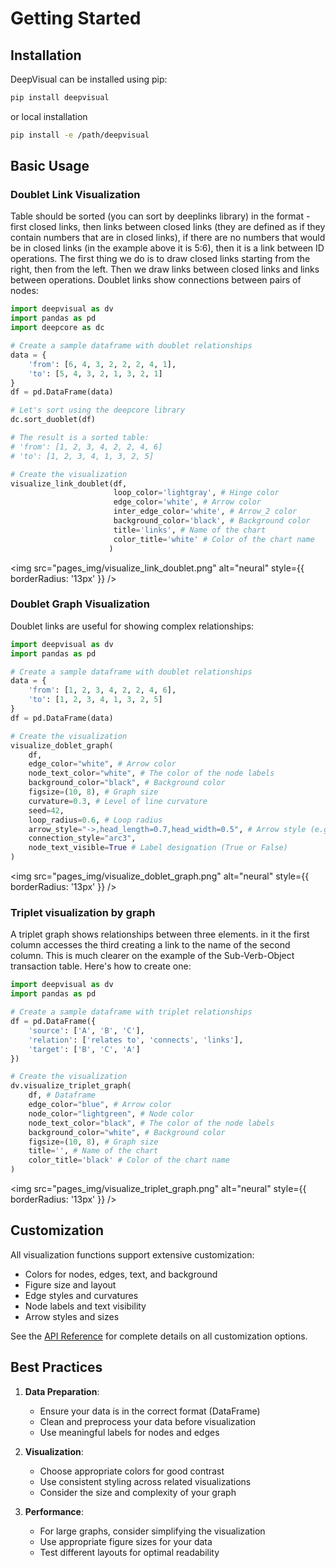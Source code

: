 # Getting Started

## Installation

DeepVisual can be installed using pip:

```bash
pip install deepvisual
```

or local installation

```bash
pip install -e /path/deepvisual
```

## Basic Usage

### Doublet Link Visualization

Table should be sorted (you can sort by deeplinks library) in the format - first closed links, then links between closed links (they are defined as if they contain numbers that are in closed links), if there are no numbers that would be in closed links (in the example above it is 5:6), then it is a link between ID operations. The first thing we do is to draw closed links starting from the right, then from the left. Then we draw links between closed links and links between operations.
Doublet links show connections between pairs of nodes:

```python
import deepvisual as dv
import pandas as pd
import deepcore as dc

# Create a sample dataframe with doublet relationships
data = {
    'from': [6, 4, 3, 2, 2, 2, 4, 1],
    'to': [5, 4, 3, 2, 1, 3, 2, 1]
}
df = pd.DataFrame(data)

# Let's sort using the deepcore library
dc.sort_duoblet(df)

# The result is a sorted table:
# 'from': [1, 2, 3, 4, 2, 2, 4, 6]
# 'to': [1, 2, 3, 4, 1, 3, 2, 5]

# Create the visualization
visualize_link_doublet(df, 
                       loop_color='lightgray', # Hinge color
                       edge_color='white', # Arrow color
                       inter_edge_color='white', # Arrow_2 color
                       background_color='black', # Background color
                       title='links', # Name of the chart
                       color_title='white' # Color of the chart name
                      )
```

<img src="pages_img/visualize_link_doublet.png" alt="neural" style={{ borderRadius: '13px' }} />

### Doublet Graph Visualization 

Doublet links are useful for showing complex relationships:

```python
import deepvisual as dv
import pandas as pd

# Create a sample dataframe with doublet relationships
data = {
    'from': [1, 2, 3, 4, 2, 2, 4, 6],
    'to': [1, 2, 3, 4, 1, 3, 2, 5]
}
df = pd.DataFrame(data)

# Create the visualization
visualize_doblet_graph(
    df,
    edge_color="white", # Arrow color
    node_text_color="white", # The color of the node labels
    background_color="black", # Background color
    figsize=(10, 8), # Graph size
    curvature=0.3, # Level of line curvature
    seed=42,
    loop_radius=0.6, # Loop radius
    arrow_style="->,head_length=0.7,head_width=0.5", # Arrow style (e.g. -> or -|> )
    connection_style="arc3",
    node_text_visible=True # Label designation (True or False)
)
```

<img src="pages_img/visualize_doblet_graph.png" alt="neural" style={{ borderRadius: '13px' }} />

### Triplet visualization by graph

A triplet graph shows relationships between three elements.
in it the first column accesses the third creating a link to the name of the second column. This is much clearer on the example of the Sub-Verb-Object transaction table.
Here's how to create one:

```python
import deepvisual as dv
import pandas as pd

# Create a sample dataframe with triplet relationships
df = pd.DataFrame({
    'source': ['A', 'B', 'C'],
    'relation': ['relates to', 'connects', 'links'],
    'target': ['B', 'C', 'A']
})

# Create the visualization
dv.visualize_triplet_graph(
    df, # Dataframe
    edge_color="blue", # Arrow color
    node_color="lightgreen", # Node color
    node_text_color="black", # The color of the node labels
    background_color="white", # Background color
    figsize=(10, 8), # Graph size
    title='', # Name of the chart
    color_title='black' # Color of the chart name
)
```

<img src="pages_img/visualize_triplet_graph.png" alt="neural" style={{ borderRadius: '13px' }} />

## Customization

All visualization functions support extensive customization:

- Colors for nodes, edges, text, and background
- Figure size and layout
- Edge styles and curvatures
- Node labels and text visibility
- Arrow styles and sizes

See the [API Reference](/api-reference) for complete details on all customization options.

## Best Practices

1. **Data Preparation**:
   - Ensure your data is in the correct format (DataFrame)
   - Clean and preprocess your data before visualization
   - Use meaningful labels for nodes and edges

2. **Visualization**:
   - Choose appropriate colors for good contrast
   - Use consistent styling across related visualizations
   - Consider the size and complexity of your graph

3. **Performance**:
   - For large graphs, consider simplifying the visualization
   - Use appropriate figure sizes for your data
   - Test different layouts for optimal readability 

